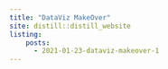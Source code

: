 ```yaml
---
title: "DataViz MakeOver"
site: distill::distill_website
listing:
    posts:
      - 2021-01-23-dataviz-makeover-1
---
```

